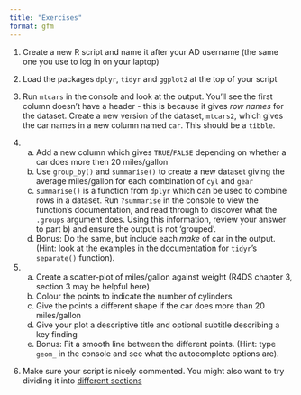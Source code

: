 ```yaml
---
title: "Exercises"
format: gfm
---
```


1. Create a new R script and name it after your AD username (the same one you use to log in on your laptop)

2. Load the packages `dplyr`, `tidyr` and `ggplot2` at the top of your script

3. Run `mtcars` in the console and look at the output. You'll see the first
  column doesn't have a header - this is because it gives *row names* for the
  dataset. Create a new version of the dataset, `mtcars2`, which gives the car
  names in a new column named `car`. This should be a `tibble`.

4. 
    a) Add a new column which gives `TRUE`/`FALSE` depending on whether a car does
       more then 20 miles/gallon
    b) Use `group_by()` and `summarise()` to create a new dataset giving the
       average miles/gallon for each combination of `cyl` and `gear` 
    c) `summarise()` is a function from `dplyr` which can be used to combine
       rows in a dataset. Run `?summarise` in the console to view the function's 
       documentation, and read through to discover what the `.groups` argument does.
       Using this information, review your answer to part b) and ensure the output 
       is not 'grouped'. 
    d) Bonus: Do the same, but include each *make* of car in the output. (Hint:
       look at the examples in the documentation for `tidyr`'s `separate()`
       function).
5.
    a) Create a scatter-plot of miles/gallon against weight (R4DS chapter 3, 
       section 3 may be helpful here)
    b) Colour the points to indicate the number of cylinders
    c) Give the points a different shape if the car does more than 20 miles/gallon
    d) Give your plot a descriptive title and optional subtitle describing a 
       key finding
    e) Bonus: Fit a smooth line between the different points. (Hint: type `geom_` 
       in the console and see what the autocomplete options are).
6. Make sure your script is nicely commented. You might also want to try 
  dividing it into [different sections](https://support.rstudio.com/hc/en-us/articles/200484568-Code-Folding-and-Sections-in-the-RStudio-IDE)
  

